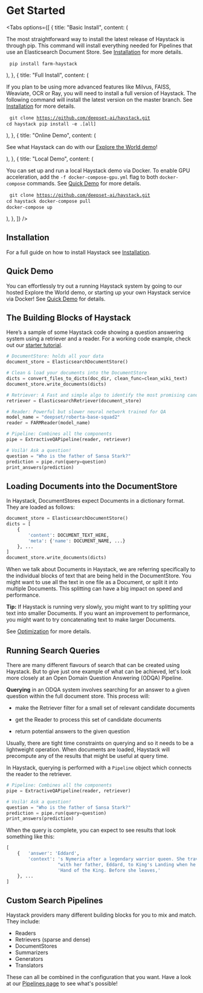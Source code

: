 # Get Started

<div style={{ marginBottom: "3rem" }} />

<Tabs
  options={[
    {
      title: "Basic Install",
      content: (
        <div>
          <p>
              The most straightforward way to install the latest release of Haystack is through pip.
              This command will install everything needed for Pipelines that use an Elasticsearch Document Store.
              See <a href="https://haystack.deepset.ai/overview/installation">Installation</a> for more details.
          </p>
          <pre>
            <code>pip install farm-haystack</code>
          </pre>
        </div>
      ),
    },
    {
      title: "Full Install",
      content: (
        <div>
          <p>
              If you plan to be using more advanced features like Milvus, FAISS, Weaviate, OCR or Ray, you will need to install a full version of Haystack.
              The following command will install the latest version on the master branch.
              See <a href="https://haystack.deepset.ai/overview/installation">Installation</a> for more details.
          </p>
          <pre>
            <code>git clone https://github.com/deepset-ai/haystack.git</code>
            <code>cd haystack</code>
            <code>pip install -e .[all]</code>
          </pre>
        </div>
      ),
    },
      {
      title: "Online Demo",
      content: (
        <div>
          <p>
              See what Haystack can do with our <a href="https://haystack-demo.deepset.ai/">Explore the World demo</a>!
          </p>
        </div>
      ),
    },
        {
      title: "Local Demo",
      content: (
        <div>
          <p>
            You can set up and run a local Haystack demo via Docker.
            To enable GPU acceleration, add the `-f docker-compose-gpu.yml` flag to both `docker-compose` commands.
            See <a href="https://haystack.deepset.ai/overview/quick-demo#local">Quick Demo</a> for more details.
          </p>
          <pre>
            <code>git clone https://github.com/deepset-ai/haystack.git</code>
            <code>cd haystack</code>
            <code>docker-compose pull</code>
            <code>docker-compose up</code>
            </pre>
        </div>
      ),
    },
  ]}
/>

## Installation

For a full guide on how to install Haystack see [Installation](/overview/v1.3.0/installation).

## Quick Demo

You can effortlessly try out a running Haystack system by going to our hosted Explore the World demo,
or starting up your own Haystack service via Docker!
See [Quick Demo](/overview/v1.3.0/quick-demo) for details.

## The Building Blocks of Haystack

Here’s a sample of some Haystack code showing a question answering system using a retriever and a reader.
For a working code example, check out our [starter tutorial](/tutorials/v1.3.0/first-qa-system).

```python
# DocumentStore: holds all your data
document_store = ElasticsearchDocumentStore()

# Clean & load your documents into the DocumentStore
dicts = convert_files_to_dicts(doc_dir, clean_func=clean_wiki_text)
document_store.write_documents(dicts)

# Retriever: A Fast and simple algo to identify the most promising candidate documents
retriever = ElasticsearchRetriever(document_store)

# Reader: Powerful but slower neural network trained for QA
model_name = "deepset/roberta-base-squad2"
reader = FARMReader(model_name)

# Pipeline: Combines all the components
pipe = ExtractiveQAPipeline(reader, retriever)

# Voilà! Ask a question!
question = "Who is the father of Sansa Stark?"
prediction = pipe.run(query=question)
print_answers(prediction)
```

<div style={{ marginBottom: "3rem" }} />

## Loading Documents into the DocumentStore

In Haystack, DocumentStores expect Documents in a dictionary format. They are loaded as follows:

```python
document_store = ElasticsearchDocumentStore()
dicts = [
    {
        'content': DOCUMENT_TEXT_HERE,
        'meta': {'name': DOCUMENT_NAME, ...}
    }, ...
]
document_store.write_documents(dicts)
```

When we talk about Documents in Haystack, we are referring specifically to the individual blocks of text that are being held in the DocumentStore.
You might want to use all the text in one file as a Document, or split it into multiple Documents.
This splitting can have a big impact on speed and performance.
<div className="max-w-xl bg-yellow-light-theme border-l-8 border-yellow-dark-theme p-6 my-4 rounded-md dark:bg-yellow-900">

  <b>Tip:</b> If Haystack is running very slowly,
  you might want to try splitting your text into smaller Documents. If you want
  an improvement to performance, you might want to try concatenating text to
  make larger Documents. 
  
  See <a href="https://haystack.deepset.ai/guides/v1.3.0/optimization">Optimization</a> for more details.

</div>

<div style={{ marginBottom: "3rem" }} />

## Running Search Queries

There are many different flavours of search that can be created using Haystack.
But to give just one example of what can be achieved, let's look more closely at
an Open Domain Question Answering (ODQA) Pipeline.

**Querying** in an ODQA system involves searching for an answer to a given question within the full document store.
This process will:

- make the Retriever filter for a small set of relevant candidate documents

- get the Reader to process this set of candidate documents

- return potential answers to the given question

Usually, there are tight time constraints on querying and so it needs to be a lightweight operation.
When documents are loaded, Haystack will precompute any of the results that might be useful at query time.

In Haystack, querying is performed with a `Pipeline` object which connects the reader to the retriever.

```python
# Pipeline: Combines all the components
pipe = ExtractiveQAPipeline(reader, retriever)

# Voilà! Ask a question!
question = "Who is the father of Sansa Stark?"
prediction = pipe.run(query=question)
print_answers(prediction)
```

When the query is complete, you can expect to see results that look something like this:

```python
[
    {   'answer': 'Eddard',
        'context': 's Nymeria after a legendary warrior queen. She travels '
                   "with her father, Eddard, to King's Landing when he is made "
                   'Hand of the King. Before she leaves,'
    }, ...
]
```

<div style={{ marginBottom: "3rem" }} />

## Custom Search Pipelines

Haystack providers many different building blocks for you to mix and match.
They include:

- Readers
- Retrievers (sparse and dense)
- DocumentStores
- Summarizers
- Generators
- Translators

These can all be combined in the configuration that you want.
Have a look at our [Pipelines page](/components/v1.3.0/pipelines) to see what's possible!
